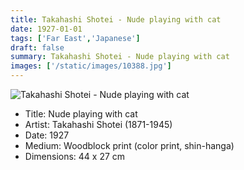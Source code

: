 ```yaml
---
title: Takahashi Shotei - Nude playing with cat
date: 1927-01-01
tags: ['Far East','Japanese']
draft: false
summary: Takahashi Shotei - Nude playing with cat
images: ['/static/images/10388.jpg']
---
```


![Takahashi Shotei - Nude playing with cat](/static/images/10388.jpg)

* Title: Nude playing with cat
* Artist: Takahashi Shotei (1871-1945)
* Date: 1927
* Medium: Woodblock print (color print, shin-hanga)
* Dimensions: 44 x 27 cm


